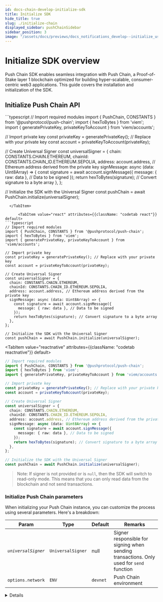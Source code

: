 ```yaml
---
id: docs-chain-develop-initialize-sdk
title: Initialize SDK
hide_title: true
slug: ./initialize-chain
displayed_sidebar: pushChainSidebar
sidebar_position: 3
image: "/assets/docs/previews/docs_notifications_develop--initialize_user.png"
---
```


# Initialize SDK overview

Push Chain SDK enables seamless integration with Push Chain, a Proof-of-Stake layer 1 blockchain optimized for building hyper-scalable, consumer-centric web3 applications. This guide covers the installation and initialization of the SDK.

<head>
  <title>{`Initialize SDK | Push Chain | Push Documentation`}</title>
</head>


## Initialize Push Chain API

<Tabs className="codetabs" groupId="code-examples">
  <TabItem value="js" attributes={{className: "codetab js"}} default>
```typescript
// Import required modules
import { PushChain, CONSTANTS } from '@pushprotocol/push-chain';
import { hexToBytes } from 'viem';
import { generatePrivateKey, privateKeyToAccount } from 'viem/accounts';

// Import private key
const privateKey = generatePrivateKey(); // Replace with your private key
const account = privateKeyToAccount(privateKey);

// Create Universal Signer
const universalSigner = {
  chain: CONSTANTS.CHAIN.ETHEREUM,
  chainId: CONSTANTS.CHAIN_ID.ETHEREUM.SEPOLIA,
  address: account.address, // Ethereum address derived from the private key
  signMessage: async (data: Uint8Array) => {
    const signature = await account.signMessage({
      message: { raw: data }, // Data to be signed
    });
    return hexToBytes(signature); // Convert signature to a byte array
  },
};

// Initialize the SDK with the Universal Signer
const pushChain = await PushChain.initialize(universalSigner);
```
  </TabItem>

      <TabItem value="react" attributes={{className: "codetab react"}} default>
```typescript
// Import required modules
import { PushChain, CONSTANTS } from '@pushprotocol/push-chain';
import { hexToBytes } from 'viem';
import { generatePrivateKey, privateKeyToAccount } from 'viem/accounts';

// Import private key
const privateKey = generatePrivateKey(); // Replace with your private key
const account = privateKeyToAccount(privateKey);

// Create Universal Signer
const universalSigner = {
  chain: CONSTANTS.CHAIN.ETHEREUM,
  chainId: CONSTANTS.CHAIN_ID.ETHEREUM.SEPOLIA,
  address: account.address, // Ethereum address derived from the private key
  signMessage: async (data: Uint8Array) => {
    const signature = await account.signMessage({
      message: { raw: data }, // Data to be signed
    });
    return hexToBytes(signature); // Convert signature to a byte array
  },
};

// Initialize the SDK with the Universal Signer
const pushChain = await PushChain.initialize(universalSigner);
```
  </TabItem>

  <TabItem value="reactnative" attributes={{className: "codetab reactnative"}} default>
```typescript
// Import required modules
import { PushChain, CONSTANTS } from '@pushprotocol/push-chain';
import { hexToBytes } from 'viem';
import { generatePrivateKey, privateKeyToAccount } from 'viem/accounts';

// Import private key
const privateKey = generatePrivateKey(); // Replace with your private key
const account = privateKeyToAccount(privateKey);

// Create Universal Signer
const universalSigner = {
  chain: CONSTANTS.CHAIN.ETHEREUM,
  chainId: CONSTANTS.CHAIN_ID.ETHEREUM.SEPOLIA,
  address: account.address, // Ethereum address derived from the private key
  signMessage: async (data: Uint8Array) => {
    const signature = await account.signMessage({
      message: { raw: data }, // Data to be signed
    });
    return hexToBytes(signature); // Convert signature to a byte array
  },
};

// Initialize the SDK with the Universal Signer
const pushChain = await PushChain.initialize(universalSigner);
```
  </TabItem>
</Tabs>

> Note: If signer is not provided or is `null`, then the SDK will switch to read-only mode. This means that you can only read data from the blockchain and not send transactions.

### Initialize Push Chain parameters

When initializing your Push Chain instance, you can customize the process using several parameters. Here's a breakdown:

| Param      | Type                     |  Default       | Remarks                                                                                                                                                                         |
| ---------- | ------------------------ |  ------------- | ------------------------------------------------------------------------------------------------------------------------------------------------------------------------------- |
| _`universalSigner`_ | `UniversalSigner`             |  null             | Signer responsible for signing when sending transactions. Only used for `send` function                                                                                         |
|  `options.network`   | `ENV`         | `devnet`     | Push Chain environment                                                                                                                                        |


<Details summary="Expected response">

```typescript
{
  block: Block {
    validator: Validator {
      activeValidatorURL: 'https://vv3.dev.push.org',
      env: 1,
      validatorContractClient: [Object],
      ReqModifier: [Function (anonymous)],
      call: [Function (anonymous)]
    },
    get: [Function (anonymous)]
  },
  tx: Tx {
    validator: Validator {
      activeValidatorURL: 'https://vv3.dev.push.org',
      env: 1,
      validatorContractClient: [Object],
      ReqModifier: [Function (anonymous)],
      call: [Function (anonymous)]
    },
    env: 1,
    signer: null,
    get: [Function (anonymous)],
    send: [Function (anonymous)],
    tokenCache: TokenCache {
      validator: [Validator],
      TOKEN_EXPIRE_SECONDS: 60,
      cachedToken: [Object],
      cachedTokenTs: 1736287769818
    }
  },
  wallet: Wallet {
    env: 1,
    walletWindow: null,
    connect: [Function (anonymous)],
    sign: [Function (anonymous)],
    appConnectionStatus: [Function (anonymous)],
    requestAppConnection: [Function (anonymous)],
    openWalletWindow: [Function (anonymous)],
    requestWalletAddress: [Function (anonymous)],
    walletUrl: 'https://wallet.push.org'
  }
}
```

| Param      | Type                     |  Remarks                                                                                                                                                                         |
| ---------- | ------------------------ |  ------------------------------------------------------------------------------------------------------------------------------------------------------------------------------- |
| `block` | `Block` | The Block class in the PushChain handles operations related to blockchain blocks. It provides methods to initialize a block instance and fetch blocks from the network. |
|  `tx`   | `Tx`  | The Transaction class in the PushChain is designed to manage transactions within the network. It provides functionality to send and transactions to the network. |
|  `wallet`   | `Wallet`  | The Wallet class manages wallet interactions, including connecting to a wallet, signing data, and checking the connection status. |

</Details>
